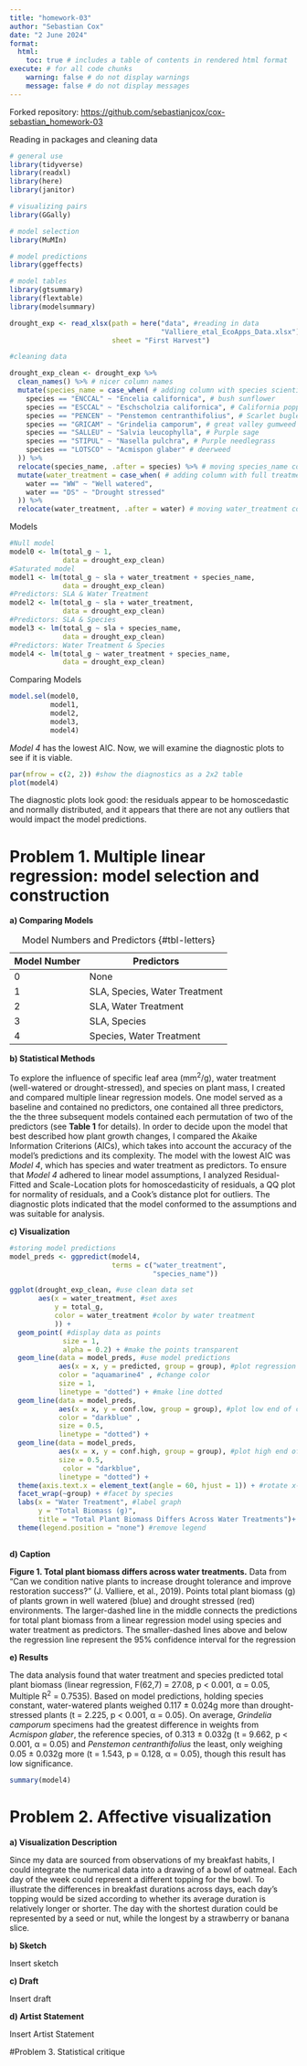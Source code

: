 ```yaml
---
title: "homework-03"
author: "Sebastian Cox"
date: "2 June 2024"
format:
  html: 
    toc: true # includes a table of contents in rendered html format
execute: # for all code chunks
    warning: false # do not display warnings
    message: false # do not display messages
---
```


Forked repository: <https://github.com/sebastianjcox/cox-sebastian_homework-03>

Reading in packages and cleaning data
```r

# general use
library(tidyverse)
library(readxl)
library(here)
library(janitor)

# visualizing pairs
library(GGally)

# model selection
library(MuMIn)

# model predictions
library(ggeffects)

# model tables
library(gtsummary)
library(flextable)
library(modelsummary)

drought_exp <- read_xlsx(path = here("data", #reading in data
                                     "Valliere_etal_EcoApps_Data.xlsx"),
                         sheet = "First Harvest")

#cleaning data

drought_exp_clean <- drought_exp %>% 
  clean_names() %>% # nicer column names
  mutate(species_name = case_when( # adding column with species scientific names
    species == "ENCCAL" ~ "Encelia californica", # bush sunflower
    species == "ESCCAL" ~ "Eschscholzia californica", # California poppy
    species == "PENCEN" ~ "Penstemon centranthifolius", # Scarlet bugler
    species == "GRICAM" ~ "Grindelia camporum", # great valley gumweed
    species == "SALLEU" ~ "Salvia leucophylla", # Purple sage
    species == "STIPUL" ~ "Nasella pulchra", # Purple needlegrass
    species == "LOTSCO" ~ "Acmispon glaber" # deerweed
  )) %>% 
  relocate(species_name, .after = species) %>% # moving species_name column after species
  mutate(water_treatment = case_when( # adding column with full treatment names
    water == "WW" ~ "Well watered",
    water == "DS" ~ "Drought stressed"
  )) %>% 
  relocate(water_treatment, .after = water) # moving water_treatment column after water
```

Models
```r
#Null model
model0 <- lm(total_g ~ 1, 
             data = drought_exp_clean)
#Saturated model
model1 <- lm(total_g ~ sla + water_treatment + species_name,
             data = drought_exp_clean)
#Predictors: SLA & Water Treatment
model2 <- lm(total_g ~ sla + water_treatment,
             data = drought_exp_clean)
#Predictors: SLA & Species
model3 <- lm(total_g ~ sla + species_name,
             data = drought_exp_clean)
#Predictors: Water Treatment & Species
model4 <- lm(total_g ~ water_treatment + species_name,
             data = drought_exp_clean)

```

Comparing Models
```r
model.sel(model0,
          model1, 
          model2, 
          model3,
          model4)
```
*Model 4* has the lowest AIC. Now, we will examine the diagnostic plots to
see if it is viable.

```r
par(mfrow = c(2, 2)) #show the diagnostics as a 2x2 table
plot(model4)

```
The diagnostic plots look good: the residuals appear to be homoscedastic and
normally distributed, and it appears that there are not any outliers that would
impact the model predictions.

# Problem 1. Multiple linear regression: model selection and construction

**a) Comparing Models **


| Model Number | Predictors                    |
|--------------|-------------------------------|
| 0            | None                          |
| 1            | SLA, Species, Water Treatment |
| 2            | SLA, Water Treatment          |
| 3            | SLA, Species                  |
| 4            | Species, Water Treatment      |

: Model Numbers and Predictors {#tbl-letters}



**b) Statistical Methods**

To explore the influence of specific leaf area (mm^2^/g), water treatment 
(well-watered or drought-stressed), and species on plant mass, I created and 
compared multiple linear regression models. One model served as a baseline and 
contained no predictors, one contained all three predictors, the the three 
subsequent models contained each permutation of two of the predictors 
(see **Table 1** for details). In order to decide upon the model that best 
described how plant growth changes, I compared the Akaike Information Criterions
(AICs), which takes into account the accuracy of the model's predictions and its
complexity. The model with the lowest AIC was *Model 4*, which has species and 
water treatment as predictors. To ensure that *Model 4* adhered to linear model
assumptions, I analyzed Residual-Fitted and Scale-Location plots for 
homoscedasticity of residuals, a QQ plot for normality of residuals, and a 
Cook's distance plot for outliers. The diagnostic plots indicated that the model
conformed to the assumptions and was suitable for analysis.

**c) Visualization**

```r
#storing model predictions
model_preds <- ggpredict(model4, 
                         terms = c("water_treatment", 
                                   "species_name"))

ggplot(drought_exp_clean, #use clean data set
       aes(x = water_treatment, #set axes
           y = total_g,
           color = water_treatment #color by water treatment
           )) +
  geom_point( #display data as points
             size = 1,
             alpha = 0.2) + #make the points transparent
  geom_line(data = model_preds, #use model predictions
            aes(x = x, y = predicted, group = group), #plot regression line
            color = "aquamarine4" , #change color
            size = 1,
            linetype = "dotted") + #make line dotted
  geom_line(data = model_preds, 
            aes(x = x, y = conf.low, group = group), #plot low end of confidence interval
            color = "darkblue" ,
            size = 0.5,
            linetype = "dotted") +
  geom_line(data = model_preds, 
            aes(x = x, y = conf.high, group = group), #plot high end of confidence interval
            size = 0.5,
             color = "darkblue",
            linetype = "dotted") +
  theme(axis.text.x = element_text(angle = 60, hjust = 1)) + #rotate x-axis lables
  facet_wrap(~group) + #facet by species
  labs(x = "Water Treatment", #label graph
       y = "Total Biomass (g)",
       title = "Total Plant Biomass Differs Across Water Treatments")+
  theme(legend.position = "none") #remove legend
  

```
**d) Caption**

**Figure 1. Total plant biomass differs across water treatments.** Data from 
"Can we condition native plants to increase drought tolerance and improve 
restoration success?" (J. Valliere, et al., 2019). Points total plant 
biomass (g) of plants grown in well watered (blue) and drought stressed (red) 
environments. The larger-dashed line in the middle connects the predictions for
total plant biomass from a linear regression model using species and water 
treatment as predictors. The smaller-dashed lines above and below the regression
line represent the 95% confidence interval for the regression 

**e) Results**

The data analysis found that water treatment and species predicted total plant 
biomass (linear regression, F(62,7) = 27.08, p < 0.001, α = 0.05, Multiple R^2^ 
= 0.7535). Based on model predictions, holding species constant, water-watered 
plants weighed 0.117 ± 0.024g more than drought-stressed plants (t = 2.225, 
p < 0.001, α = 0.05). On average, *Grindelia camporum* specimens had the 
greatest difference in weights from *Acmispon glaber*, the reference species, 
of 0.313 ± 0.032g (t = 9.662, p < 0.001, α = 0.05) and *Penstemon 
centranthifolius* the least, only weighing 0.05 ± 0.032g more (t = 1.543, 
p = 0.128, α = 0.05), though this result has low significance.
```r
summary(model4)
```


# Problem 2. Affective visualization

**a) Visualization Description**

Since my data are sourced from observations of my breakfast habits, I could integrate the numerical data into a drawing of a bowl of oatmeal. Each day of the week could represent a different topping for the bowl. To illustrate the differences in breakfast durations across days, each day's topping would be sized according to whether its average duration is relatively longer or shorter. The day with the shortest duration could be represented by a seed or nut, while the longest by a strawberry or banana slice.

**b) Sketch**

Insert sketch

**c) Draft**

Insert draft

**d) Artist Statement**

Insert Artist Statement

#Problem 3. Statistical critique